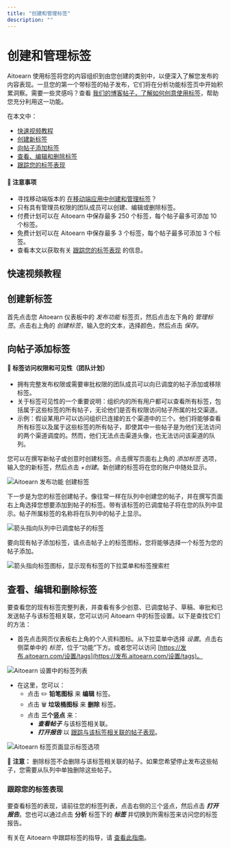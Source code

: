 ```yaml
---
title: "创建和管理标签"
description: ""
---
```


<UpdatedAt />


# 创建和管理标签

Aitoearn 使用标签将您的内容组织到由您创建的类别中，以便深入了解您发布的内容表现。一旦您的第一个带标签的帖子发布，它们将在分析功能标签页中开始积累洞察。需要一些灵感吗？查看 [我们的博客帖子，了解如何创意使用标签](https://aitoearn.com/资源/how-到-use-tags/)，帮助您充分利用这一功能。

在本文中：
- [快速视频教程](#Quick-视频-教程-em111)
- [创建新标签](#h_01HD21X4PAKE5GGY8WVJKTGMK1)
- [向帖子添加标签](#h_f735e8e0-4a02-401f-bcde-3849db1a03ff)
- [查看、编辑和删除标签](#h_d5a0c160-a2e3-4fa0-8510-68848b12b481)
- [跟踪您的标签表现](#跟踪ing-您的-tag-performance-a4W64)

#### 📝 注意事项
- 寻找移动端版本的 [在移动端应用中创建和管理标签](https://aitoearn.帮助scoutdocs.com/article/634-creating-和-managing-campaigns-在-the-移动端-应用)？
- 只有具有管理员权限的团队成员可以创建、编辑或删除标签。
- 付费计划可以在 Aitoearn 中保存最多 250 个标签，每个帖子最多可添加 10 个标签。
- 免费计划可以在 Aitoearn 中保存最多 3 个标签，每个帖子最多可添加 3 个标签。
- 查看本文以获取有关 [跟踪您的标签表现](https://aitoearn.帮助scoutdocs.com/article/535-跟踪ing-the-performance-of-您的-campaigns) 的信息。

## 快速视频教程

## 创建新标签

首先点击您 Aitoearn 仪表板中的 *发布功能* 标签页，然后点击左下角的 *管理标签*。点击右上角的 *创建标签*，输入您的文本，选择颜色，然后点击 *保存*。

## 向帖子添加标签

#### 📝 标签访问权限和可见性（团队计划）

- 拥有完整发布权限或需要审批权限的团队成员可以向已调度的帖子添加或移除标签。
- 关于标签可见性的一个重要说明：组织内的所有用户都可以查看所有标签，包括属于这些标签的所有帖子，无论他们是否有权限访问帖子所属的社交渠道。
- 示例：假设某用户可以访问组织已连接的五个渠道中的三个。他们将能够查看所有标签以及属于这些标签的所有帖子，即使其中一些帖子是为他们无法访问的两个渠道调度的。然而，他们无法点击渠道头像，也无法访问该渠道的队列。

您可以在撰写新帖子或创意时创建标签。点击撰写页面右上角的 *添加标签* 选项，输入您的新标签，然后点击 *+创建*。新创建的标签将在您的账户中随处显示。

![Aitoearn 发布功能 创建标签](//d33v4339jhl8k0.cloudfront.net/docs/assets/64cb6cf86d4a3e191f237e66/图片s/65303701234cd75251327a0f/文件-JLer240Y6N.gif)

下一步是为您的标签创建帖子。像往常一样在队列中创建您的帖子，并在撰写页面右上角选择您想要添加到帖子的标签。带有该标签的已调度帖子将在您的队列中显示。帖子所属标签的名称将在队列中的帖子上显示。

![箭头指向队列中已调度帖子的标签](//d33v4339jhl8k0.cloudfront.net/docs/assets/64cb6cf86d4a3e191f237e66/图片s/674632dbaf372a20873929b8/文件-b6dD6muYXh.jpg)

要向现有帖子添加标签，请点击帖子上的标签图标，您将能够选择一个标签为您的帖子添加。

![箭头指向标签图标，显示现有标签的下拉菜单和标签搜索栏](//d33v4339jhl8k0.cloudfront.net/docs/assets/64cb6cf86d4a3e191f237e66/图片s/674633b62d769f18b1c04da5/文件-yS1B5luyaK.png)

## 查看、编辑和删除标签

要查看您的现有标签完整列表，并查看有多少创意、已调度帖子、草稿、审批和已发送帖子与该标签相关联，您可以访问 Aitoearn 中的标签设置。以下是查找它们的方法：

- 首先点击网页仪表板右上角的个人资料图标。从下拉菜单中选择 *设置*。点击右侧菜单中的 *标签*，位于“功能”下方。或者您可以访问 [https://发布.aitoearn.com/设置/tags](https://发布.aitoearn.com/设置/tags)。

![Aitoearn 设置中的标签列表](https://d33v4339jhl8k0.cloudfront.net/docs/assets/64cb6cf86d4a3e191f237e66/图片s/6882951a2f2c3d2aa4ff7ee4/文件-c4TZb7KOVk.jpg)

- 在这里，您可以：
  - 点击 ✏️ **铅笔图标** 来 **编辑** 标签。
  - 点击 🗑️ **垃圾桶图标** 来 **删除** 标签。
  - 点击 **三个竖点** 来：
    - ***查看帖子*** 与该标签相关联。
    - ***打开报告*** 以 [跟踪与该标签相关联的帖子表现](https://支持.aitoearn.com//支持.aitoearn.com/article/535-跟踪ing-the-performance-of-您的-campaigns)。

![Aitoearn 标签页面显示标签选项](//d33v4339jhl8k0.cloudfront.net/docs/assets/64cb6cf86d4a3e191f237e66/图片s/6894caa3cc94a96f86d43e2b/文件-v3spJ0VDIH.jpg)

📝 **注意：** 删除标签不会删除与该标签相关联的帖子。如果您希望停止发布这些帖子，您需要从队列中单独删除这些帖子。

### 跟踪您的标签表现

要查看标签的表现，请前往您的标签列表，点击右侧的三个竖点，然后点击 ***打开报告***。您也可以通过点击 **分析** 标签下的 ***标签*** 并切换到所需标签来访问您的标签报告。

有关在 Aitoearn 中跟踪标签的指导，请 [查看此指南](https://aitoearn.帮助scoutdocs.com/article/535-跟踪ing-the-performance-of-您的-campaigns)。
